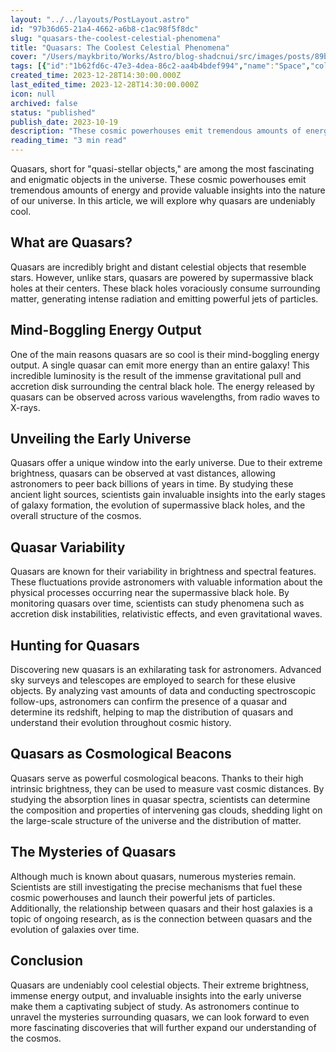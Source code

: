 ```yaml
---
layout: "../../layouts/PostLayout.astro"
id: "97b36d65-21a4-4662-a6b8-c1ac98f5f8dc"
slug: "quasars-the-coolest-celestial-phenomena"
title: "Quasars: The Coolest Celestial Phenomena"
cover: "/Users/maykbrito/Works/Astro/blog-shadcnui/src/images/posts/89bc6eeb4d431f45d365bce512f236fc11d9702435b7438c6ca242b80bcf8260-cover.jpg"
tags: [{"id":"1b62fd6c-47e3-4dea-86c2-aa4b4bdef994","name":"Space","color":"gray"},{"id":"c375218a-f9a5-4c3e-9cba-fa0cdb1a96ac","name":"Article","color":"pink"}]
created_time: 2023-12-28T14:30:00.000Z
last_edited_time: 2023-12-28T14:30:00.000Z
icon: null
archived: false
status: "published"
publish_date: 2023-10-19
description: "These cosmic powerhouses emit tremendous amounts of energy and provide valuable insights into the nature of our universe. In this article, we will explore why quasars are undeniably cool."
reading_time: "3 min read"
---
```


<div class="blog-content">

Quasars, short for "quasi-stellar objects," are among the most fascinating and enigmatic objects in the universe. These cosmic powerhouses emit tremendous amounts of energy and provide valuable insights into the nature of our universe. In this article, we will explore why quasars are undeniably cool.


## What are Quasars?


Quasars are incredibly bright and distant celestial objects that resemble stars. However, unlike stars, quasars are powered by supermassive black holes at their centers. These black holes voraciously consume surrounding matter, generating intense radiation and emitting powerful jets of particles.


## Mind-Boggling Energy Output


One of the main reasons quasars are so cool is their mind-boggling energy output. A single quasar can emit more energy than an entire galaxy! This incredible luminosity is the result of the immense gravitational pull and accretion disk surrounding the central black hole. The energy released by quasars can be observed across various wavelengths, from radio waves to X-rays.


## Unveiling the Early Universe


Quasars offer a unique window into the early universe. Due to their extreme brightness, quasars can be observed at vast distances, allowing astronomers to peer back billions of years in time. By studying these ancient light sources, scientists gain invaluable insights into the early stages of galaxy formation, the evolution of supermassive black holes, and the overall structure of the cosmos.


## Quasar Variability


Quasars are known for their variability in brightness and spectral features. These fluctuations provide astronomers with valuable information about the physical processes occurring near the supermassive black hole. By monitoring quasars over time, scientists can study phenomena such as accretion disk instabilities, relativistic effects, and even gravitational waves.


## Hunting for Quasars


Discovering new quasars is an exhilarating task for astronomers. Advanced sky surveys and telescopes are employed to search for these elusive objects. By analyzing vast amounts of data and conducting spectroscopic follow-ups, astronomers can confirm the presence of a quasar and determine its redshift, helping to map the distribution of quasars and understand their evolution throughout cosmic history.


## Quasars as Cosmological Beacons


Quasars serve as powerful cosmological beacons. Thanks to their high intrinsic brightness, they can be used to measure vast cosmic distances. By studying the absorption lines in quasar spectra, scientists can determine the composition and properties of intervening gas clouds, shedding light on the large-scale structure of the universe and the distribution of matter.


## The Mysteries of Quasars


Although much is known about quasars, numerous mysteries remain. Scientists are still investigating the precise mechanisms that fuel these cosmic powerhouses and launch their powerful jets of particles. Additionally, the relationship between quasars and their host galaxies is a topic of ongoing research, as is the connection between quasars and the evolution of galaxies over time.


## Conclusion


Quasars are undeniably cool celestial objects. Their extreme brightness, immense energy output, and invaluable insights into the early universe make them a captivating subject of study. As astronomers continue to unravel the mysteries surrounding quasars, we can look forward to even more fascinating discoveries that will further expand our understanding of the cosmos.


</div>

